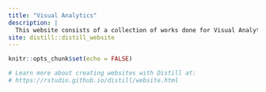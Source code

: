 ---
title: "Visual Analytics"
description: |
  This website consists of a collection of works done for Visual Analytics. Please access the links at the top to view Take-Home Exercises 1 and 2, as well as DataViz Makeover 1.
site: distill::distill_website
---

```{r setup, include=FALSE}
knitr::opts_chunk$set(echo = FALSE)

# Learn more about creating websites with Distill at:
# https://rstudio.github.io/distill/website.html

```

